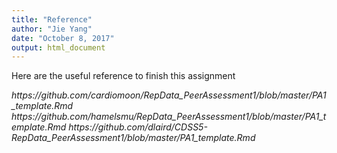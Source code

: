 ```yaml
---
title: "Reference"
author: "Jie Yang"
date: "October 8, 2017"
output: html_document
---
```

Here are the useful reference to finish this assignment

*https://github.com/cardiomoon/RepData_PeerAssessment1/blob/master/PA1_template.Rmd*
*https://github.com/hamelsmu/RepData_PeerAssessment1/blob/master/PA1_template.Rmd*
*https://github.com/dlaird/CDSS5-RepData_PeerAssessment1/blob/master/PA1_template.Rmd*